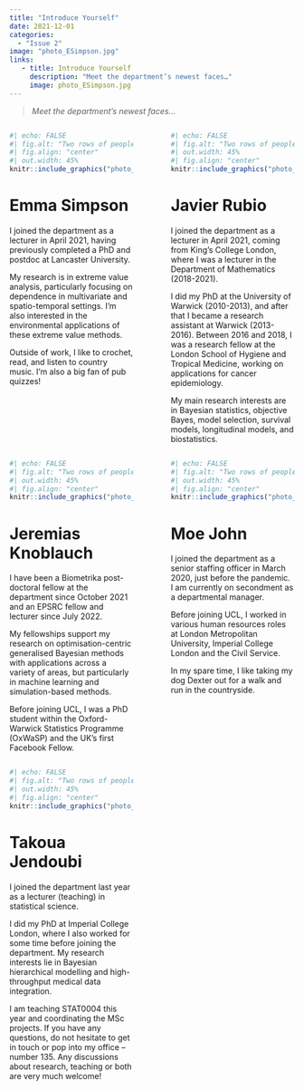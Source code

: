 ```yaml
---
title: "Introduce Yourself"
date: 2021-12-01
categories:
  - "Issue 2"
image: "photo_ESimpson.jpg" 
links: 
   - title: Introduce Yourself
     description: "Meet the department’s newest faces…" 
     image: photo_ESimpson.jpg
---
```


> *Meet the department’s newest faces… *



:::: {.columns}

::: {.column width="45%"}

```r
#| echo: FALSE
#| fig.alt: "Two rows of people in karting attire and mostly with happy faces."
#| fig.align: "center"
#| out.width: 45%
knitr::include_graphics("photo_ESimpson.jpg")
```

# Emma Simpson

I joined the department as a lecturer in April 2021, having previously completed a PhD and postdoc at Lancaster University. 

My research is in extreme value analysis, particularly focusing on dependence in multivariate and spatio-temporal settings. I’m also interested in the environmental applications of these extreme value methods. 

Outside of work, I like to crochet, read, and listen to country music. I’m also a big fan of pub quizzes!


:::

::: {.column width="5%"}
<!-- empty column to create gap -->
:::

::: {.column width="45%"}

```r
#| echo: FALSE
#| fig.alt: "Two rows of people in karting attire and mostly with happy faces."
#| out.width: 45%
#| fig.align: "center"
knitr::include_graphics("photo_JRubio.jpg")
```

# Javier Rubio

I joined the department as a lecturer in April 2021, coming from King's College London, where I was a lecturer in the Department of Mathematics (2018-2021). 

I did my PhD at the University of Warwick (2010-2013), and after that I became a research assistant at Warwick (2013-2016). Between 2016 and 2018, I was a research fellow at the London School of Hygiene and Tropical Medicine, working on applications for cancer epidemiology. 

My main research interests are in Bayesian statistics, objective Bayes, model selection, survival models, longitudinal models, and biostatistics.


:::

::::


:::: {.columns}

::: {.column width="45%"}

```r
#| echo: FALSE
#| fig.alt: "Two rows of people in karting attire and mostly with happy faces."
#| out.width: 45%
#| fig.align: "center"
knitr::include_graphics("photo_JKnoblauch.jpg")
```

# Jeremias Knoblauch

I have been a Biometrika post-doctoral fellow at the department since October 2021 and an EPSRC fellow and lecturer since July 2022. 

My fellowships support my research on optimisation-centric generalised Bayesian methods with applications across a variety of areas, but particularly in machine learning and simulation-based methods. 

Before joining UCL, I was a PhD student within the Oxford-Warwick Statistics Programme (OxWaSP) and the UK's first Facebook Fellow.


:::

::: {.column width="5%"}
<!-- empty column to create gap -->
:::

::: {.column width="45%"}

```r
#| echo: FALSE
#| fig.alt: "Two rows of people in karting attire and mostly with happy faces."
#| out.width: 45%
#| fig.align: "center"
knitr::include_graphics("photo_MJohn.jpg")
```

# Moe John

I joined the department as a senior staffing officer in March 2020, just before the pandemic. I am currently on secondment as a departmental manager. 

Before joining UCL, I worked in various human resources roles at London Metropolitan University, Imperial College London and the Civil Service. 

In my spare time, I like taking my dog Dexter out for a walk and run in the countryside.


:::

::::

:::: {.columns}

::: {.column width="45%"}

```r
#| echo: FALSE
#| fig.alt: "Two rows of people in karting attire and mostly with happy faces."
#| out.width: 45%
#| fig.align: "center"
knitr::include_graphics("photo_TJendoubi.png")
```

# Takoua Jendoubi

I joined the department last year as a lecturer (teaching) in statistical science. 

I did my PhD at Imperial College London, where I also worked for some time before joining the department. My research interests lie in Bayesian hierarchical modelling and high-throughput medical data integration. 

I am teaching STAT0004 this year and coordinating the MSc projects. If you have any questions, do not hesitate to get in touch or pop into my office – number 135. Any discussions about research, teaching or both are very much welcome!


:::

::: {.column width="5%"}
<!-- empty column to create gap -->
:::

::: {.column width="45%"}

<!--another empty column-->

:::

::::
